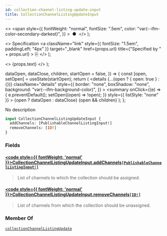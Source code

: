 ```yaml
---
id: collection-channel-listing-update-input
title: CollectionChannelListingUpdateInput
---
```


  <>
    <span
      style={{
        fontWeight: "normal",
        fontSize: ".5em",
        color: "var(--ifm-color-secondary-darkest)",
      }}
    >
      &nbsp;●&nbsp;
    </span>
  </>
);

  <>
    Specification
    <a
      className="link"
      style={{ fontSize: "1.5em", paddingLeft: "4px" }}
      target="\_blank"
      href={props.url}
      title={"Specified by " + props.url}
    >
      ⎘
    </a>
  </>
);

  <>
    <span className={props.class}>{props.text}</span>
  </>
);


  dataOpen,
  dataClose,
  children,
  startOpen = false,
}) => {
  const [open, setOpen] = useState(startOpen);
  return (
    <details
      {...(open ? { open: true } : {})}
      className="details"
      style={{
        border: "none",
        boxShadow: "none",
        background: "var(--ifm-background-color)",
      }}
    >
      <summary
        onClick={(e) => {
          e.preventDefault();
          setOpen((open) => !open);
        }}
        style={{ listStyle: "none" }}
      >
        {open ? dataOpen : dataClose}
      </summary>
      {open && children}
    </details>
  );
};

No description

```graphql
input CollectionChannelListingUpdateInput {
  addChannels: [PublishableChannelListingInput!]
  removeChannels: [ID!]
}
```

### Fields

#### [<code style={{ fontWeight: 'normal' }}>CollectionChannelListingUpdateInput.<b>addChannels</b></code>](#)<Bullet />[`[PublishableChannelListingInput!]`](../../../api-reference/products/inputs/publishable-channel-listing-input) <Badge class="badge badge--secondary" text="list"/> <Badge class="badge badge--secondary" text="input"/> <Badge class="badge badge--secondary" text="products"/>

> List of channels to which the collection should be assigned.

#### [<code style={{ fontWeight: 'normal' }}>CollectionChannelListingUpdateInput.<b>removeChannels</b></code>](#)<Bullet />[`[ID!]`](../../../api-reference/miscellaneous/scalars/id) <Badge class="badge badge--secondary" text="list"/> <Badge class="badge badge--secondary" text="scalar"/> <Badge class="badge badge--secondary" text="miscellaneous"/>

> List of channels from which the collection should be unassigned.

### Member Of

[`collectionChannelListingUpdate`](../../../api-reference/products/mutations/collection-channel-listing-update) <Badge class="badge badge--secondary" text="mutation"/>
